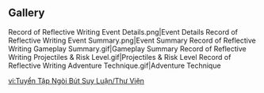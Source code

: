 {{Event Tabs}}
==Gallery==
<gallery>
Record of Reflective Writing Event Details.png|Event Details
Record of Reflective Writing Event Summary.png|Event Summary
Record of Reflective Writing Gameplay Summary.gif|Gameplay Summary
Record of Reflective Writing Projectiles & Risk Level.gif|Projectiles & Risk Level
Record of Reflective Writing Adventure Technique.gif|Adventure Technique
</gallery>

[[vi:Tuyển Tập Ngòi Bút Suy Luận/Thư Viện]]